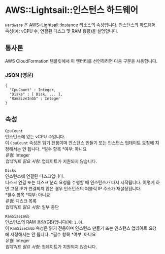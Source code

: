 # AWS::Lightsail::인스턴스 하드웨어

`Hardware` 은 AWS::Lightsail::Instance 리소스의 속성입니다. 인스턴스의 하드웨어 속성(예: vCPU 수, 연결된 디스크 및 RAM 용량)을 설명합니다.

## 통사론

AWS CloudFormation 템플릿에서 이 엔터티를 선언하려면 다음 구문을 사용합니다.

### JSON (영문)

```
{
  "CpuCount" : Integer,
  "Disks" : [ Disk, ... ],
  "RamSizeInGb" : Integer
}
```

## 속성

`CpuCount`  
인스턴스에 있는 vCPU 수입니다.  
이 `CpuCount` 속성은 읽기 전용이며 인스턴스 만들기 또는 인스턴스 업데이트 요청에 지정해서는 안 됩니다.
*필수 항목 *여부: 아니요  
_유형_: Integer  
_업데이트 필요 사항_: 업데이트가 지원되지 않습니다.

`Disks`  
인스턴스에 연결된 디스크입니다.  
디스크 연결 또는 디스크 분리 요청을 수행할 때 인스턴스가 다시 시작됩니다. 이렇게 하면 고정 IP가 연결되지 않은 경우 인스턴스의 퍼블릭 IP 주소가 재설정됩니다.  
*필수 항목 *여부: 아니요  
_유형_: 디스크 목록  
_업데이트 필요 사항_: 일부 중단

`RamSizeInGb`  
인스턴스의 RAM 용량(GB)입니다(예: `1.0`).  
이 `RamSizeInGb` 속성은 읽기 전용이며 인스턴스 만들기 또는 인스턴스 업데이트 요청에 지정해서는 안 됩니다.
*필수 항목 *여부: 아니요  
_유형_: Integer  
_업데이트 필요 사항_: 업데이트가 지원되지 않습니다.
